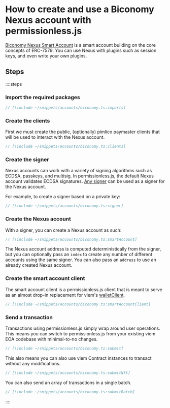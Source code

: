 
<VersionWarning version="0.2" />

# How to create and use a Biconomy Nexus account with permissionless.js

[Biconomy Nexus Smart Account](https://github.com/bcnmy/nexus) is a smart account building on the core concepts of ERC-7579. You can use Nexus with plugins such as session keys, and even write your own plugins.

## Steps

::::steps

### Import the required packages

```ts
// [!include ~/snippets/accounts/biconomy.ts:imports]
```

### Create the clients

First we must create the public, (optionally) pimlico paymaster clients that will be used to interact with the Nexus account.

```ts
// [!include ~/snippets/accounts/biconomy.ts:clients]
```

### Create the signer

Nexus accounts can work with a variety of signing algorithms such as ECDSA, passkeys, and multisig. In permissionless.js, the default Nexus account validates ECDSA signatures. [Any signer](/permissionless/how-to/signers) can be used as a signer for the Nexus account.

For example, to create a signer based on a private key:

```ts
// [!include ~/snippets/accounts/biconomy.ts:signer]
```

### Create the Nexus account

With a signer, you can create a Nexus account as such:

```ts
// [!include ~/snippets/accounts/biconomy.ts:smartAccount]
```

The Nexus account address is computed deterministically from the signer, but you can optionally pass an `index` to create any number of different accounts using the same signer. You can also pass an `address` to use an already created Nexus account.

### Create the smart account client

The smart account client is a permissionless.js client that is meant to serve as an almost drop-in replacement for viem's [walletClient](https://viem.sh/docs/clients/wallet.html).

```ts
// [!include ~/snippets/accounts/biconomy.ts:smartAccountClient]
```

### Send a transaction

Transactions using permissionless.js simply wrap around user operations. This means you can switch to permissionless.js from your existing viem EOA codebase with minimal-to-no changes.

```ts
// [!include ~/snippets/accounts/biconomy.ts:submit]
```

This also means you can also use viem Contract instances to transact without any modifications.

```ts
// [!include ~/snippets/accounts/biconomy.ts:submitNft]
```

You can also send an array of transactions in a single batch.

```ts
// [!include ~/snippets/accounts/biconomy.ts:submitBatch]
```

::::